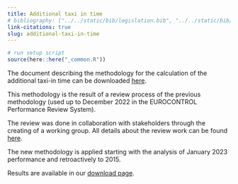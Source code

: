 ```yaml
---
title: Additional taxi in time
# bibliography: ["../../static/bib/legislation.bib", "../../static/bib/aviation.bib"]
link-citations: true
slug: additional-taxi-in-time
---
```

```r
# run setup script
source(here::here("_common.R"))
```
The document describing the methodology for the calculation of the additional taxi-in time can be downloaded [here](/library/ATXIT_indicator_documentation_mar23.pdf).

This methodology is the result of a review process of the previous methodology (used up to December 2022 in the EUROCONTROL Performance Review System). 

The review was done in collaboration with stakeholders through the creating of a working group. All details about the review work can be found [here](/publications/studies/2022_11_17_prc_apt_cons/).

The new methodology is applied starting with the analysis of January 2023 performance and retroactively to 2015.

Results are available in our [download page](/data/).